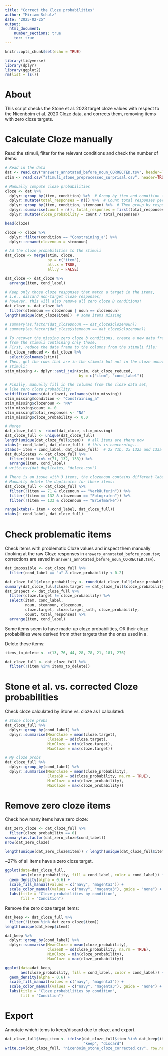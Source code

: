 ```yaml
---
title: "Correct the Cloze probabilities"
author: "Miriam Schulz"
date: "2025-02-25"
output:
  html_document:
    number_sections: true
    toc: true
---
```



```r
knitr::opts_chunk$set(echo = TRUE)
```


```r
library(tidyverse)
library(dplyr)
library(ggplot2)
rm(list = ls())
```


# About

This script checks the Stone et al. 2023 target cloze values with respect to the Nicenboim et al. 2020 Cloze data,
and corrects them, removing items with zero cloze targets.


# Calculate Cloze manually

Read the stimuli, filter for the relevant conditions and check the number of items:

```r
# Read in the data
dat <- read.csv("answers_annotated_before_noun_CORRECTED.tsv", header=TRUE, sep = "\t")
stim <- read.csv("stimuli_stone_preprocessed_surprisal.csv", header=TRUE)
```

```r
# Manually compute cloze probabilities
cloze <- dat %>%
  dplyr::group_by(item, condition) %>%  # Group by item and condition first
  dplyr::mutate(total_responses = n()) %>%  # Count total responses per item-condition
  dplyr::group_by(item, condition, stemnoun) %>%  # Then group by response
  dplyr::summarise(count = n(), total_responses = first(total_responses), .groups = "drop") %>%
  dplyr::mutate(cloze_probability = count / total_responses)

head(cloze)

cloze <- cloze %>% 
  dplyr::filter(condition == "Constraining_a") %>% 
  dplyr::rename(clozenoun = stemnoun)

# Ad the cloze probabilities to the stimuli
dat_cloze <- merge(stim, cloze,
                   by = c("item"),
                   all.x = TRUE,
                   all.y = FALSE)

dat_cloze <- dat_cloze %>% 
  arrange(item, cond_label)

# Keep only those cloze responses that match a target in the items,
# i.e., discard non-target cloze responses;
# however, this will also remove all zero cloze B conditions!
dat_cloze <- dat_cloze %>%
  filter(stemnoun == clozenoun | noun == clozenoun)
length(unique(dat_cloze$item))  # some items missing

# summary(as.factor(dat_cloze$noun == dat_cloze$clozenoun))
# summary(as.factor(dat_cloze$stemnoun == dat_cloze$clozenoun))

# To recover the missing zero cloze b conditions, create a new data frame 
# from the stimuli containing only those.
# First, reduce the data frame to the columns from the stimuli file:
dat_cloze_reduced <- dat_cloze %>% 
  select(colnames(stim))
# Then, get the rows that are in the stimuli but not in the cloze annotated
# stimuli:
stim_missing <- dplyr::anti_join(stim, dat_cloze_reduced,
                                 by = c("item", "cond_label"))

# Finally, manually fill in the columns from the cloze data set, 
# like zero cloze probability:
setdiff(colnames(dat_cloze), colnames(stim_missing))
stim_missing$condition <- "Constraining_a"
stim_missing$clozenoun <- "NA"
stim_missing$count <- 0
stim_missing$total_responses <- "NA"
stim_missing$cloze_probability <- 0.0

# Merge
dat_cloze_full <- rbind(dat_cloze, stim_missing)
dat_cloze_full <- unique(dat_cloze_full)
length(unique(dat_cloze_full$item))  # all items are there now
xtabs(~ cond_label, dat_cloze_full)  # this is concerning...
xtabs(~ item + cond_label, dat_cloze_full)  # 2x 71b, 2x 132a and 133a
dat_duplicates <- dat_cloze_full %>% 
  filter(item %in% c(71, 132, 133)) %>% 
  arrange(item, cond_label)
# write.csv(dat_duplicates, "delete.csv")

# There is an issue with 3 items, the clozenoun contains different labels.
# Manually delete the duplicates for these items:
dat_cloze_full <- dat_cloze_full %>% 
  filter(!(item == 71 & clozenoun == "Verkäuferin")) %>% 
  filter(!(item == 132 & clozenoun == "Fotografen")) %>% 
  filter(!(item == 133 & clozenoun == "Briefmarke"))

range(xtabs(~ item + cond_label, dat_cloze_full))
xtabs(~ cond_label, dat_cloze_full)
```


# Check problematic items

Check items with problematic Cloze values and inspect them manually (looking at the raw Cloze responses in `answers_annotated_before_noun.tsv`; corrections are saved in `answers_annotated_before_noun_CORRECTED.tsv`).

```r
dat_impossible <- dat_cloze_full %>% 
  filter(cond_label == "a" & cloze_probability < 0.2)

dat_cloze_full$cloze_probability <- round(dat_cloze_full$cloze_probability, 2)
summary(dat_cloze_full$cloze.target == dat_cloze_full$cloze_probability)
dat_inspect <- dat_cloze_full %>% 
  filter(cloze.target != cloze_probability) %>% 
  select(item, cond_label,
         noun, stemnoun, clozenoun,
         cloze.target, cloze.target_smth, cloze_probability,
         count, total_responses) %>% 
  arrange(item, cond_label)
```

Some items seem to have made-up cloze probabilities, OR their cloze probabilities were derived from other targets than the ones used in a. 

Delete these items:

```r
items_to_delete <- c(13, 76, 44, 28, 78, 21, 181, 276)

dat_cloze_full <- dat_cloze_full %>% 
  filter(!(item %in% items_to_delete))
```


# Stone et al. vs. corrected Cloze probabilities

Check cloze calculated by Stone vs. cloze as I calculated:

```r
# Stone cloze probs
dat_cloze_full %>%
  dplyr::group_by(cond_label) %>%
  dplyr::summarise(MeanCloze = mean(cloze.target),
                   ClozeSD = sd(cloze.target),
                   MinCloze = min(cloze.target),
                   MaxCloze = max(cloze.target))

# My cloze probs
dat_cloze_full %>%
  dplyr::group_by(cond_label) %>%
  dplyr::summarise(MeanCloze = mean(cloze_probability),
                   ClozeSD = sd(cloze_probability, na.rm = TRUE),
                   MinCloze = min(cloze_probability),
                   MaxCloze = max(cloze_probability))
```


# Remove zero cloze items

Check how many items have zero cloze:

```r
dat_zero_cloze <- dat_cloze_full %>% 
  filter(cloze_probability == 0)
summary(as.factor(dat_zero_cloze$cond_label))
nrow(dat_zero_cloze)

length(unique(dat_zero_cloze$item)) / length(unique(dat_cloze_full$item)) * 100
```

~27% of all items have a zero cloze target.

```r
ggplot(data=dat_cloze_full,
       aes(cloze_probability, fill = cond_label, color = cond_label)) + 
  geom_density(alpha = 0.6) + 
  scale_fill_manual(values = c("navy", "magenta3")) +
  scale_color_manual(values = c("navy", "magenta3"), guide = "none") +
  labs(title = "Cloze probabilities by condition",
       fill = "Condition")
```

Remove the zero cloze target items:

```r
dat_keep <- dat_cloze_full %>%
  filter(!(item %in% dat_zero_cloze$item))
length(unique(dat_keep$item))

dat_keep %>%
  dplyr::group_by(cond_label) %>%
  dplyr::summarise(MeanCloze = mean(cloze_probability),
                   ClozeSD = sd(cloze_probability, na.rm = TRUE),
                   MinCloze = min(cloze_probability),
                   MaxCloze = max(cloze_probability))

ggplot(data=dat_keep,
       aes(cloze_probability, fill = cond_label, color = cond_label)) + 
  geom_density(alpha = 0.6) + 
  scale_fill_manual(values = c("navy", "magenta3")) +
  scale_color_manual(values = c("navy", "magenta3"), guide = "none") +
  labs(title = "Cloze probabilities by condition",
       fill = "Condition")
```

# Export

Annotate which items to keep/discard due to cloze, and export.

```r
dat_cloze_full$keep_item <- ifelse(dat_cloze_full$item %in% dat_keep$item,
                                   "keep", "discard")
write.csv(dat_cloze_full, "nicenboim_stone_cloze_corrected.csv", row.names = FALSE)
```

